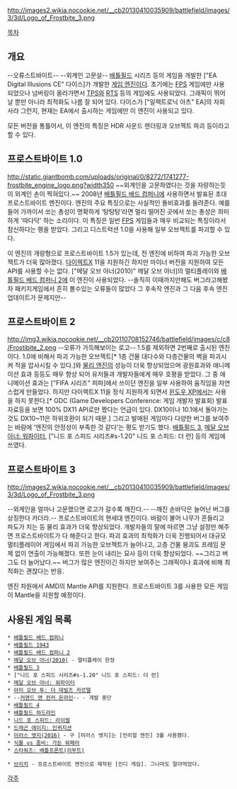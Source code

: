 http://images2.wikia.nocookie.net/__cb20130410035909/battlefield/images/3/3d/Logo_of_Frostbite_3.png

[[목차]]

== 개요 ==
--오류스트바이트-- --외계인 고문설--
[[배틀필드]] 시리즈 등의 게임을 개발한 ["EA Digital Illusions CE" 다이스]가 개발한 [[게임 엔진]]이다. 초기에는 [[FPS]] 게임에만 사용되었으나 넘버링이 올라가면서 [[TPS]]와 [[RTS]] 등의 게임에도 사용되었다. 그래픽이 뛰어날 뿐만 아니라 최적화도 나름 잘 되어 있다. 다이스가 ["일렉트로닉 아츠" EA]의 자회사라 그런지, 현재는 EA에서 출시하는 게임에만 이 엔진이 사용되고 있다.

모든 버전을 통틀어서, 이 엔진의 특징은 HDR 사운드 렌더링과 오브젝트 파괴 등이라고 할 수 있다.

== 프로스트바이트 1.0 ==
http://static.giantbomb.com/uploads/original/0/8272/1741277-frostbite_engine_logo.png?width350
~~외계인을 고문하였다는 것을 자랑하는듯이 외계인 손이 찍혀있다.~~
2008년 [[배틀필드 배드 컴퍼니]]에 사용하면서 발표된 초대 프로스트바이트 엔진이다. 엔진의 주요 특징으로는 사실적인 돌비효과를 들려준다. 예를 들어 가까이서 쏘는 총성이 명확하게 ‘탕탕탕’라면 멀리 떨어진 곳에서 쏘는 총성은 희미하게 '따다닥' 하는 소리이다. 이 특징은 일반 [[FPS]] 게임들과 매우 비교되는 특징이라서 참신하다는 평을 받았다. 그리고 디스트럭션 1.0을 사용해 일부 오브젝트를 파괴할 수 있다.

이 엔진의 개량형으로 프로스트바이트 1.5가 있는데, 전 엔진에 비하여 파괴 가능한 오브젝트가 더욱 많아졌다. [[다이렉트X]] 11을 지원하긴 하지만 마이너 버전을 지원하여 모든 API를 사용할 수는 없다. ["메달 오브 아너(2010)" 메달 오브 아너]의 멀티플레이와 [[배틀필드 배드 컴퍼니 2]]에 이 엔진이 사용되었다. --솔직히 이때까지만해도 버그라고해봤자 패키지게임에서 흔히 볼수있는 오류들이 많았다 그 후속작 엔진과 그 다음 후속 엔진 업데이트가 문제지만--

== 프로스트바이트 2 ==
http://img3.wikia.nocookie.net/__cb20110708152746/battlefield/images/c/c8/Frostibite_2.png
--오류가 가득해보이는 로고--
1.5를 제외하면 2번째로 출시된 엔진이다. 1.0에 비해서 파괴 가능한 오브젝트[* 1층 건물 대다수와 다층건물의 벽을 파괴시켜 적을 압사시킬 수 있다.]와 [[물리 엔진]]의 성능이 더욱 향상되었으며 광원효과와 애니메이션 효과 등등도 매우 향상 되어 유저들과 개발자들에게 매우 호평을 받았다. 그 중 애니메이션 효과는 ["FIFA 시리즈" 피파]에서 쓰이던 엔진을 일부 사용하여 움직임을 자연스럽게 만들었다. 하지만 다이렉트X 11을 정식 지원하게 되면서 [[윈도우 XP]]에서는 사용을 하지 못한다.[* GDC (Game Developers Conference: 게임 개발자 발표회) 발표 자료등을 보면 100% DX11 API로만 짰다는 언급이 있다. DX10이나 10.1에서 돌아가는 것도 DX10~11은 하위호환이 되기 때문.] 그리고 발매된 게임마다 다양한 버그를 보여주는 바람에 '엔진의 안정성이 부족한 것 같다'는 평도 받기도 했다. [[배틀필드 3]], [[메달 오브 아너: 워파이터]], ["니드 포 스피드 시리즈#s-1.20" 니드 포 스피드: 더 런] 등의 게임에 쓰였다.

== 프로스트바이트 3 ==
http://images2.wikia.nocookie.net/__cb20130410035909/battlefield/images/3/3d/Logo_of_Frostbite_3.png

--외계인을 얼마나 고문했으면 로고가 갈수록 깨진다.--
--깨진 손바닥은 늘어난 버그를 상징한다 카더라.--
프로스트바이트의 현세대 엔진이다. 바람이 불어 나무가 흔들리고 파도가 치는 등 물리 효과가 더욱 향상되었다. 개발자들의 말에 따르면 그냥 설정만 해주면 프로스트바이트가 다 해준다고 한다. 파괴 효과의 최적화가 더욱 진행되어서 대규모 멀티플레이어 게임에서 파괴 가능한 오브젝트가 늘어나고, 고층 건물 붕괴도 프레임 문제 없이 연출이 가능해졌다. 또한 눈이 내리는 묘사 등이 더욱 향상되었다. ~~그리고 버그도 더 늘어났다.~~
버그가 많은 엔진이긴 하지만 보여주는 그래픽이나 효과에 비해 최적화는 괜찮다는 반응.

엔진 차원에서 AMD의 Mantle API를 지원한다. 프로스트바이트 3를 사용한 모든 게임이 Mantle을 지원할 예정이다.

== 사용된 게임 목록 ==
 * [[배틀필드 배드 컴퍼니]]
 * [[배틀필드 1943]]
 * [[배틀필드 배드 컴퍼니 2]]
 * [[메달 오브 아너(2010)]] - 멀티플레이 한정
 * [[배틀필드 3]]
 * ["니드 포 스피드 시리즈#s-1.20" 니드 포 스피드: 더 런]
 * [[메달 오브 아너: 워파이터]]
 * [[아미 오브 투: 더 데빌즈 카르텔]]
 * --[[커맨드 앤 컨커 온라인]]-- - 개발 중단
 * [[배틀필드 4]]
 * [[배틀필드 하드라인]]
 * [[니드 포 스피드: 라이벌]]
 * [[드래곤 에이지: 인퀴지션]]
 * [[미러스 엣지(2016)]] - 구 [미러스 엣지]는 [언리얼 엔진] 3를 사용했다.
 * [[식물 vs 좀비: 가든 워페어]]
 * [[스타워즈: 배틀프론트(리부트)]]

 * [[브리치]] - 프로스트바이트 엔진으로 제작된 [인디 게임]. 그나마도 말아먹었다.

[[각주]]
